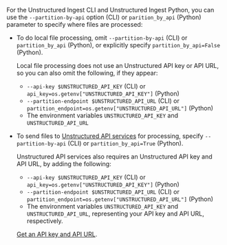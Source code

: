 For the Unstructured Ingest CLI and Unstructured Ingest Python, you can use the `--partition-by-api` option (CLI) or `parition_by_api` (Python) parameter to specify where files are processed:

- To do local file processing, omit `--partition-by-api` (CLI) or `partition_by_api` (Python), or explicitly specify `partition_by_api=False` (Python).

  Local file processing does not use an Unstructured API key or API URL, so you can also omit the following, if they appear:

  - `--api-key $UNSTRUCTURED_API_KEY` (CLI) or `api_key=os.getenv["UNSTRUCTURED_API_KEY"]` (Python)
  - `--partition-endpoint $UNSTRUCTURED_API_URL` (CLI) or `partition_endpoint=os.getenv["UNSTRUCTURED_API_URL"]` (Python)
  - The environment variables `UNSTRUCTURED_API_KEY` and `UNSTRUCTURED_API_URL`

- To send files to [Unstructured API services](/api-reference/api-services/overview) for processing, specify `--partition-by-api` (CLI) or `partition_by_api=True` (Python). 

  Unstructured API services also requires an Unstructured API key and API URL, by adding the following:

  - `--api-key $UNSTRUCTURED_API_KEY` (CLI) or `api_key=os.getenv["UNSTRUCTURED_API_KEY"]` (Python)
  - `--partition-endpoint $UNSTRUCTURED_API_URL` (CLI) or `partition_endpoint=os.getenv["UNSTRUCTURED_API_URL"]` (Python)
  - The environment variables `UNSTRUCTURED_API_KEY` and `UNSTRUCTURED_API_URL`, representing your API key and API URL, respectively.

  [Get an API key and API URL](/api-reference/api-services/saas-api-development-guide#get-started).